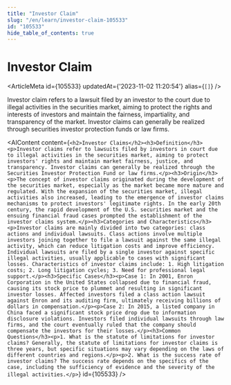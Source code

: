 ```yaml
---
title: "Investor Claim"
slug: "/en/learn/investor-claim-105533"
id: "105533"
hide_table_of_contents: true
---
```



# Investor Claim

<ArticleMeta id={105533} updatedAt={'2023-11-02 11:20:54'} alias={`[]`} />
<div className='border-solid border-b border-t-0 my-4 border-[var(--ifm-color-gray-300)]' />

Investor claim refers to a lawsuit filed by an investor to the court due to illegal activities in the securities market, aiming to protect the rights and interests of investors and maintain the fairness, impartiality, and transparency of the market. Investor claims can generally be realized through securities investor protection funds or law firms.

<AIContent content={`<h2>Investor Claims</h2><h3>Definition</h3><p>Investor claims refer to lawsuits filed by investors in court due to illegal activities in the securities market, aiming to protect investors' rights and maintain market fairness, justice, and transparency. Investor claims can generally be realized through the Securities Investor Protection Fund or law firms.</p><h3>Origin</h3><p>The concept of investor claims originated during the development of the securities market, especially as the market became more mature and regulated. With the expansion of the securities market, illegal activities also increased, leading to the emergence of investor claims mechanisms to protect investors' legitimate rights. In the early 20th century, the rapid development of the U.S. securities market and the ensuing financial fraud cases prompted the establishment of the investor claims system.</p><h3>Categories and Characteristics</h3><p>Investor claims are mainly divided into two categories: class actions and individual lawsuits. Class actions involve multiple investors joining together to file a lawsuit against the same illegal activity, which can reduce litigation costs and improve efficiency. Individual lawsuits are filed by a single investor against specific illegal activities, usually applicable to cases with significant losses. Characteristics of investor claims include: 1. High litigation costs; 2. Long litigation cycles; 3. Need for professional legal support.</p><h3>Specific Cases</h3><p>Case 1: In 2001, Enron Corporation in the United States collapsed due to financial fraud, causing its stock price to plummet and resulting in significant investor losses. Affected investors filed a class action lawsuit against Enron and its auditing firm, ultimately receiving billions of dollars in compensation.</p><p>Case 2: In 2015, a listed company in China faced a significant stock price drop due to information disclosure violations. Investors filed individual lawsuits through law firms, and the court eventually ruled that the company should compensate the investors for their losses.</p><h3>Common Questions</h3><p>1. What is the statute of limitations for investor claims? Generally, the statute of limitations for investor claims is three years, but specific situations may vary depending on the laws of different countries and regions.</p><p>2. What is the success rate of investor claims? The success rate depends on the specifics of the case, including the sufficiency of evidence and the severity of the illegal activities.</p>`} id={105533} />
